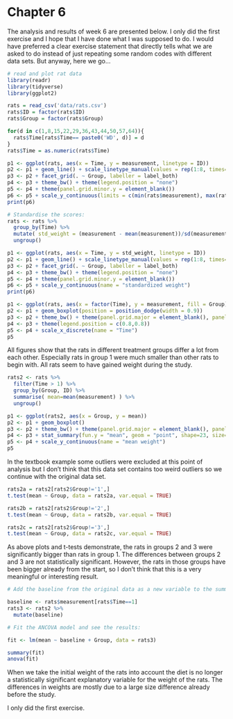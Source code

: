 # Chapter 6

The analysis and results of week 6 are presented below. I only did the first exercise and I hope that I have done what I was supposed to do. I would have preferred a clear exercise statement that directly tells what we are asked to do instead of just repeating some random codes with different data sets. But anyway, here we go...  


```r
# read and plot rat data
library(readr)
library(tidyverse)
library(ggplot2)

rats = read_csv('data/rats.csv')
rats$ID = factor(rats$ID)
rats$Group = factor(rats$Group)

for(d in c(1,8,15,22,29,36,43,44,50,57,64)){
  rats$Time[rats$Time== paste0('WD', d)] = d
}
rats$Time = as.numeric(rats$Time)

p1 <- ggplot(rats, aes(x = Time, y = measurement, linetype = ID))
p2 <- p1 + geom_line() + scale_linetype_manual(values = rep(1:8, times=4))
p3 <- p2 + facet_grid(. ~ Group, labeller = label_both)
p4 <- p3 + theme_bw() + theme(legend.position = "none")
p5 <- p4 + theme(panel.grid.minor.y = element_blank())
p6 <- p5 + scale_y_continuous(limits = c(min(rats$measurement), max(rats$measurement)))
print(p6)
```

```r
# Standardise the scores:
rats <- rats %>%
  group_by(Time) %>%
  mutate( std_weight = (measurement - mean(measurement))/sd(measurement) ) %>%
  ungroup()

p1 <- ggplot(rats, aes(x = Time, y = std_weight, linetype = ID))
p2 <- p1 + geom_line() + scale_linetype_manual(values = rep(1:8, times=4))
p3 <- p2 + facet_grid(. ~ Group, labeller = label_both)
p4 <- p3 + theme_bw() + theme(legend.position = "none")
p5 <- p4 + theme(panel.grid.minor.y = element_blank())
p6 <- p5 + scale_y_continuous(name = "standardized weight")
print(p6)
```

```r
p1 <- ggplot(rats, aes(x = factor(Time), y = measurement, fill = Group))
p2 <- p1 + geom_boxplot(position = position_dodge(width = 0.9))
p3 <- p2 + theme_bw() + theme(panel.grid.major = element_blank(), panel.grid.minor = element_blank())
p4 <- p3 + theme(legend.position = c(0.8,0.8))
p5 <- p4 + scale_x_discrete(name = "Time")
p5
```


All figures show that the rats in different treatment groups differ a lot from each other. Especially rats in group 1 were much smaller than other rats to begin with. All rats seem to have gained weight during the study.


```r
rats2 <- rats %>%
  filter(Time > 1) %>%
  group_by(Group, ID) %>%
  summarise( mean=mean(measurement) ) %>%
  ungroup()

p1 <- ggplot(rats2, aes(x = Group, y = mean))
p2 <- p1 + geom_boxplot()
p3 <- p2 + theme_bw() + theme(panel.grid.major = element_blank(), panel.grid.minor = element_blank())
p4 <- p3 + stat_summary(fun.y = "mean", geom = "point", shape=23, size=4, fill = "white")
p5 <- p4 + scale_y_continuous(name = "mean weight")
p5
```

In the textbook example some outliers were excluded at this point of analysis but I don't think that this data set contains too weird outliers so we continue with the original data set.

```r
rats2a = rats2[rats2$Group!='1',]
t.test(mean ~ Group, data = rats2a, var.equal = TRUE)

rats2b = rats2[rats2$Group!='2',]
t.test(mean ~ Group, data = rats2b, var.equal = TRUE)

rats2c = rats2[rats2$Group!='3',]
t.test(mean ~ Group, data = rats2c, var.equal = TRUE)

```

As above plots and t-tests demonstrate, the rats in groups 2 and 3 were significantly bigger than rats in group 1. The differences between groups 2 and 3 are not statistically significant. However, the rats in those groups have been bigger already from the start, so I don't think that this is a very meaningful or interesting result. 

```r
# Add the baseline from the original data as a new variable to the summary data:

baseline <- rats$measurement[rats$Time==1]
rats3 <- rats2 %>%
  mutate(baseline)

# Fit the ANCOVA model and see the results:

fit <- lm(mean ~ baseline + Group, data = rats3)

summary(fit)
anova(fit)
```

When we take the initial weight of the rats into account the diet is no longer a statistically significant explanatory variable for the weight of the rats. The differences in weights are mostly due to a large size difference already before the study.

I only did the first exercise.